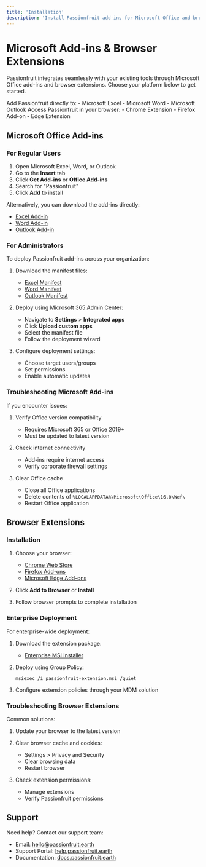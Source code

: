 ```yaml
---
title: 'Installation'
description: 'Install Passionfruit add-ins for Microsoft Office and browser extensions'
---
```


# Microsoft Add-ins & Browser Extensions

Passionfruit integrates seamlessly with your existing tools through Microsoft Office add-ins and browser extensions. Choose your platform below to get started.

<CardGroup cols={2}>
  <Card title="Microsoft Office Add-ins" icon="microsoft" href="#microsoft-office">
    Add Passionfruit directly to:
    - Microsoft Excel
    - Microsoft Word
    - Microsoft Outlook
  </Card>
  <Card title="Browser Extensions" icon="globe" href="#browser-extensions">
    Access Passionfruit in your browser:
    - Chrome Extension
    - Firefox Add-on
    - Edge Extension
  </Card>
</CardGroup>

## Microsoft Office Add-ins

### For Regular Users

1. Open Microsoft Excel, Word, or Outlook
2. Go to the **Insert** tab
3. Click **Get Add-ins** or **Office Add-ins**
4. Search for "Passionfruit"
5. Click **Add** to install

Alternatively, you can download the add-ins directly:
- [Excel Add-in](https://appsource.microsoft.com/passionfruit-excel)
- [Word Add-in](https://appsource.microsoft.com/passionfruit-word)
- [Outlook Add-in](https://appsource.microsoft.com/passionfruit-outlook)

### For Administrators

To deploy Passionfruit add-ins across your organization:

1. Download the manifest files:
   - [Excel Manifest](https://static.passionfruit.earth/manifests/excel-manifest.xml)
   - [Word Manifest](https://static.passionfruit.earth/manifests/word-manifest.xml)
   - [Outlook Manifest](https://static.passionfruit.earth/manifests/outlook-manifest.xml)

2. Deploy using Microsoft 365 Admin Center:
   - Navigate to **Settings** > **Integrated apps**
   - Click **Upload custom apps**
   - Select the manifest file
   - Follow the deployment wizard

3. Configure deployment settings:
   - Choose target users/groups
   - Set permissions
   - Enable automatic updates

### Troubleshooting Microsoft Add-ins

If you encounter issues:

1. Verify Office version compatibility
   - Requires Microsoft 365 or Office 2019+
   - Must be updated to latest version

2. Check internet connectivity
   - Add-ins require internet access
   - Verify corporate firewall settings

3. Clear Office cache
   - Close all Office applications
   - Delete contents of `%LOCALAPPDATA%\Microsoft\Office\16.0\Wef\`
   - Restart Office application

## Browser Extensions

### Installation

1. Choose your browser:
   - [Chrome Web Store](https://chrome.google.com/webstore/passionfruit)
   - [Firefox Add-ons](https://addons.mozilla.org/passionfruit)
   - [Microsoft Edge Add-ons](https://microsoftedge.microsoft.com/addons/passionfruit)

2. Click **Add to Browser** or **Install**

3. Follow browser prompts to complete installation

### Enterprise Deployment

For enterprise-wide deployment:

1. Download the extension package:
   - [Enterprise MSI Installer](https://static.passionfruit.earth/enterprise/passionfruit-extension.msi)

2. Deploy using Group Policy:
   ```
   msiexec /i passionfruit-extension.msi /quiet
   ```

3. Configure extension policies through your MDM solution

### Troubleshooting Browser Extensions

Common solutions:

1. Update your browser to the latest version

2. Clear browser cache and cookies:
   - Settings > Privacy and Security
   - Clear browsing data
   - Restart browser

3. Check extension permissions:
   - Manage extensions
   - Verify Passionfruit permissions

## Support

Need help? Contact our support team:

- Email: [hello@passionfruit.earth](mailto:hello@passionfruit.earth)
- Support Portal: [help.passionfruit.earth](https://help.passionfruit.earth)
- Documentation: [docs.passionfruit.earth](https://docs.passionfruit.earth) 